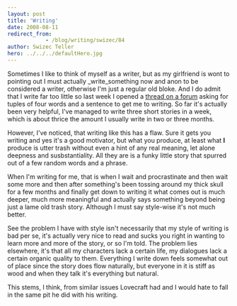 ```yaml
---
layout: post
title: 'Writing'
date: 2008-08-11
redirect_from: 
            - /blog/writing/swizec/84
author: Swizec Teller
hero: ../../../defaultHero.jpg
---
```

Sometimes I like to think of myself as a writer, but as my girlfriend is wont to pointing out I must actually _write_something now and anon to be considered a writer, otherwise I'm just a regular old bloke. And I do admit that I write far too little so last week I opened a [thread on a forum](http://forum.seraph-inn.com/index.php?showtopic=6437) asking for tuples of four words and a sentence to get me to writing. So far it's actually been very helpful, I've managed to write three short stories in a week, which is about thrice the amount I usually write in two or three months.

However, I've noticed, that writing like this has a flaw. Sure it gets you writing and yes it's a good motivator, but what you produce, at least what **I** produce is utter trash without even a hint of any real meaning, let alone deepness and susbstantiality. All they are is a funky little story that spurred out of a few random words and a phrase.

When I'm writing for me, that is when I wait and procrastinate and then wait some more and then after something's been tossing around my thick skull for a few months and finally get down to writing it what comes out is much deeper, much more meaningful and actually says something beyond being just a lame old trash story. Although I must say style-wise it's not much better.

See the problem I have with style isn't necessarily that my style of writing is bad per se, it's actually very nice to read and sucks you right in wanting to learn more and more of the story, or so I'm told. The problem lies elsewhere, it's that all my characters lack a certain life, my dialogues lack a certain organic quality to them. Everything I write down feels somewhat out of place since the story does flow naturally, but everyone in it is stiff as wood and when they talk it's everything but natural.

This stems, I think, from similar issues Lovecraft had and I would hate to fall in the same pit he did with his writing.